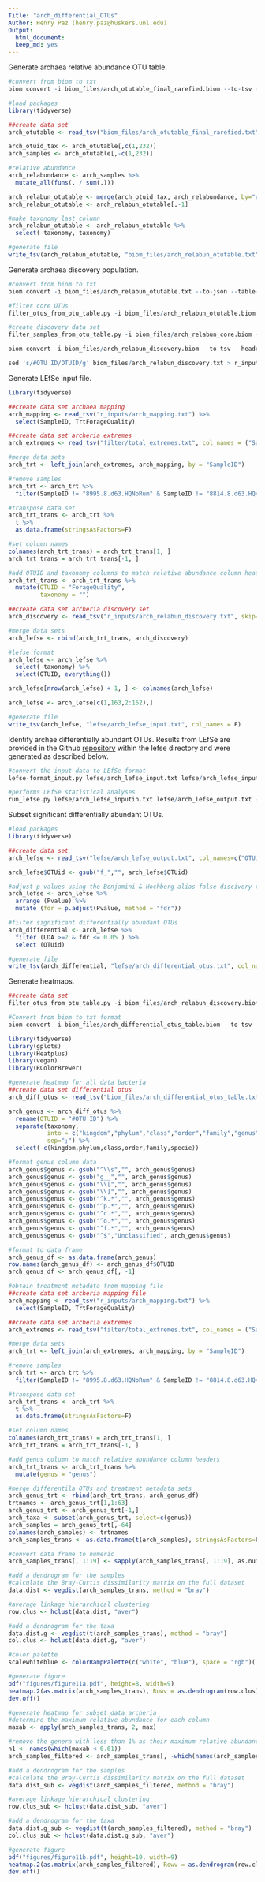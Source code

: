 ```yaml
---
Title: "arch_differential_OTUs"
Author: Henry Paz (henry.paz@huskers.unl.edu)
Output:
  html_document:
  keep_md: yes
---
```


Generate archaea relative abundance OTU table.

```r
#convert from biom to txt
biom convert -i biom_files/arch_otutable_final_rarefied.biom --to-tsv --header-key taxonomy -o biom_files/arch_otutable_final_rarefied.txt
```

```r
#load packages
library(tidyverse)

##create data set 
arch_otutable <- read_tsv("biom_files/arch_otutable_final_rarefied.txt", skip=1)

arch_otuid_tax <- arch_otutable[,c(1,232)]
arch_samples <- arch_otutable[,-c(1,232)]

#relative abundance
arch_relabundance <- arch_samples %>%
  mutate_all(funs(. / sum(.)))

arch_relabun_otutable <- merge(arch_otuid_tax, arch_relabundance, by="row.names", all=T) 
arch_relabun_otutable <- arch_relabun_otutable[,-1]

#make taxonomy last column
arch_relabun_otutable <- arch_relabun_otutable %>%
  select(-taxonomy, taxonomy)

#generate file
write_tsv(arch_relabun_otutable, "biom_files/arch_relabun_otutable.txt", col_names=T)
```

Generate archaea discovery population.

```r
#convert from biom to txt
biom convert -i biom_files/arch_relabun_otutable.txt --to-json --table-type="OTU table" --process-obs-metadata taxonomy -o biom_files/arch_relabun_otutable.biom

#filter core OTUs
filter_otus_from_otu_table.py -i biom_files/arch_relabun_otutable.biom --otu_ids_to_exclude_fp filter/arch_core_filter.txt --negate_ids_to_exclude -o biom_files/arch_relabun_core.biom

#create discovery data set
filter_samples_from_otu_table.py -i biom_files/arch_relabun_core.biom --sample_id_fp filter/total_extremes.txt -o biom_files/arch_relabun_discovery.biom

biom convert -i biom_files/arch_relabun_discovery.biom --to-tsv --header-key taxonomy -o biom_files/arch_relabun_discovery.txt

sed 's/#OTU ID/OTUID/g' biom_files/arch_relabun_discovery.txt > r_inputs/arch_relabun_discovery.txt
``` 

Generate LEfSe input file.

```r
library(tidyverse)

##create data set archaea mapping 
arch_mapping <- read_tsv("r_inputs/arch_mapping.txt") %>% 
  select(SampleID, TrtForageQuality)

##create data set archeria extremes
arch_extremes <- read_tsv("filter/total_extremes.txt", col_names = ("SampleID")) 

#merge data sets 
arch_trt <- left_join(arch_extremes, arch_mapping, by = "SampleID") 

#remove samples 
arch_trt <- arch_trt %>%
  filter(SampleID != "8995.8.d63.HQNoRum" & SampleID != "8814.8.d63.HQ40MDGSRum" & SampleID != "8798.2.d63.20DeoiledMDGS")

#transpose data set
arch_trt_trans <- arch_trt %>%
  t %>%
  as.data.frame(stringsAsFactors=F)

#set column names
colnames(arch_trt_trans) = arch_trt_trans[1, ]
arch_trt_trans = arch_trt_trans[-1, ]

#add OTUID and taxonomy columns to match relative abundance column headers
arch_trt_trans <- arch_trt_trans %>%
  mutate(OTUID = "ForageQuality",
         taxonomy = "") 

##create data set archeria discovery set
arch_discovery <- read_tsv("r_inputs/arch_relabun_discovery.txt", skip=1) 

#merge data sets 
arch_lefse <- rbind(arch_trt_trans, arch_discovery) 

#lefse format
arch_lefse <- arch_lefse %>% 
  select(-taxonomy) %>% 
  select(OTUID, everything()) 

arch_lefse[nrow(arch_lefse) + 1, ] <- colnames(arch_lefse)

arch_lefse <- arch_lefse[c(1,163,2:162),]

#generate file
write_tsv(arch_lefse, "lefse/arch_lefse_input.txt", col_names = F)
```

Identify archae differentially abundant OTUs. Results from LEfSe are provided in the Github [repository](https://github.com/enriquepaz/2018_methane_steers) within the lefse directory and were generated as described below.

```r
#convert the input data to LEfSe format
lefse-format_input.py lefse/arch_lefse_input.txt lefse/arch_lefse_inputin.txt -c 1 -u 2 -o 1000000

#performs LEfSe statistical analyses
run_lefse.py lefse/arch_lefse_inputin.txt lefse/arch_lefse_output.txt -a 1.0 -w 1.0 -l 0.0 --wilc 1 -y 1
```

Subset significant differentially abundant OTUs.

```r
#load packages
library(tidyverse)

##create data set 
arch_lefse <- read_tsv("lefse/arch_lefse_output.txt", col_names=c("OTUid", "loghighestclassaverage", "class", "LDA", "Pvalue"))

arch_lefse$OTUid <- gsub("f_","", arch_lefse$OTUid)

#adjust p-values using the Benjamini & Hochberg alias false discivery rate
arch_lefse <- arch_lefse %>%
  arrange (Pvalue) %>%
  mutate (fdr = p.adjust(Pvalue, method = "fdr"))

#filter significant differentially abundant OTUs
arch_differential <- arch_lefse %>%
  filter (LDA >=2 & fdr <= 0.05 ) %>%
  select (OTUid)

#generate file
write_tsv(arch_differential, "lefse/arch_differential_otus.txt", col_names = F)
```

Generate heatmaps.

```r
##create data set 
filter_otus_from_otu_table.py -i biom_files/arch_relabun_discovery.biom -e lefse/arch_differential_otus.txt --negate_ids_to_exclude -o biom_files/arch_differential_otus_table.biom

#Convert from biom to txt format 
biom convert -i biom_files/arch_differential_otus_table.biom --to-tsv --header-key taxonomy -o biom_files/arch_differential_otus_table.txt
```

```r
library(tidyverse)
library(gplots)
library(Heatplus)
library(vegan)
library(RColorBrewer)

#generate heatmap for all data bacteria
##create data set differential otus
arch_diff_otus <- read_tsv("biom_files/arch_differential_otus_table.txt", skip=1) 

arch_genus <- arch_diff_otus %>%
  rename(OTUID = "#OTU ID") %>% 
  separate(taxonomy,
           into = c("kingdom","phylum","class","order","family","genus","specie"),
           sep=";") %>%
  select(-c(kingdom,phylum,class,order,family,specie))

#format genus column data
arch_genus$genus <- gsub("^\\s","", arch_genus$genus)
arch_genus$genus <- gsub("g__","", arch_genus$genus)
arch_genus$genus <- gsub("\\[","", arch_genus$genus)
arch_genus$genus <- gsub("\\]","", arch_genus$genus)
arch_genus$genus <- gsub("^k.*","", arch_genus$genus) 
arch_genus$genus <- gsub("^p.*","", arch_genus$genus) 
arch_genus$genus <- gsub("^c.*","", arch_genus$genus) 
arch_genus$genus <- gsub("^o.*","", arch_genus$genus) 
arch_genus$genus <- gsub("^f.*","", arch_genus$genus) 
arch_genus$genus <- gsub("^$","Unclassified", arch_genus$genus)

#format to data frame
arch_genus_df <- as.data.frame(arch_genus)
row.names(arch_genus_df) <- arch_genus_df$OTUID
arch_genus_df <- arch_genus_df[, -1]

#obtain treatment metadata from mapping file
##create data set archeria mapping file
arch_mapping <- read_tsv("r_inputs/arch_mapping.txt") %>% 
  select(SampleID, TrtForageQuality)

##create data set archeria extremes
arch_extremes <- read_tsv("filter/total_extremes.txt", col_names = ("SampleID"))

#merge data sets 
arch_trt <- left_join(arch_extremes, arch_mapping, by = "SampleID") 

#remove samples 
arch_trt <- arch_trt %>%
  filter(SampleID != "8995.8.d63.HQNoRum" & SampleID != "8814.8.d63.HQ40MDGSRum" & SampleID != "8798.2.d63.20DeoiledMDGS")

#transpose data set
arch_trt_trans <- arch_trt %>%
  t %>%
  as.data.frame(stringsAsFactors=F)

#set column names
colnames(arch_trt_trans) = arch_trt_trans[1, ]
arch_trt_trans = arch_trt_trans[-1, ]

#add genus column to match relative abundance column headers
arch_trt_trans <- arch_trt_trans %>%
  mutate(genus = "genus") 

#merge differentila OTUs and treatment metadata sets 
arch_genus_trt <- rbind(arch_trt_trans, arch_genus_df) 
trtnames <- arch_genus_trt[1,1:63]
arch_genus_trt <- arch_genus_trt[-1,]
arch_taxa <- subset(arch_genus_trt, select=c(genus))
arch_samples = arch_genus_trt[,-64]
colnames(arch_samples) <- trtnames
arch_samples_trans <- as.data.frame(t(arch_samples), stringsAsFactors=F)

#convert data frame to numeric
arch_samples_trans[, 1:19] <- sapply(arch_samples_trans[, 1:19], as.numeric)

#add a dendrogram for the samples
#calculate the Bray-Curtis dissimilarity matrix on the full dataset
data.dist <- vegdist(arch_samples_trans, method = "bray")

#average linkage hierarchical clustering
row.clus <- hclust(data.dist, "aver")

#add a dendrogram for the taxa
data.dist.g <- vegdist(t(arch_samples_trans), method = "bray")
col.clus <- hclust(data.dist.g, "aver")

#color palette
scalewhiteblue <- colorRampPalette(c("white", "blue"), space = "rgb")(100)

#generate figure
pdf("figures/figure11a.pdf", height=8, width=9)
heatmap.2(as.matrix(arch_samples_trans), Rowv = as.dendrogram(row.clus), Colv = as.dendrogram(col.clus), labCol="", xlab="OTUs", ylab="Forage Quality", col = scalewhiteblue, trace="none", density.info="none", margins = c(2, 6), lhei = c(2, 10))
dev.off()

#generate heatmap for subset data archeria
#determine the maximum relative abundance for each column
maxab <- apply(arch_samples_trans, 2, max)

#remove the genera with less than 1% as their maximum relative abundance
n1 <- names(which(maxab < 0.01))
arch_samples_filtered <- arch_samples_trans[, -which(names(arch_samples_trans) %in% n1)]

#add a dendrogram for the samples
#calculate the Bray-Curtis dissimilarity matrix on the full dataset
data.dist_sub <- vegdist(arch_samples_filtered, method = "bray")

#average linkage hierarchical clustering
row.clus_sub <- hclust(data.dist_sub, "aver")

#add a dendrogram for the taxa
data.dist.g_sub <- vegdist(t(arch_samples_filtered), method = "bray")
col.clus_sub <- hclust(data.dist.g_sub, "aver")

#generate figure
pdf("figures/figure11b.pdf", height=10, width=9)
heatmap.2(as.matrix(arch_samples_filtered), Rowv = as.dendrogram(row.clus_sub), Colv = as.dendrogram(col.clus_sub), labCol=arch_taxa$genus, xlab="OTUs", ylab="Forage Quality", col = scalewhiteblue, trace="none", density.info="none", margins = c(12, 6), lhei = c(2, 10))
dev.off()
```
